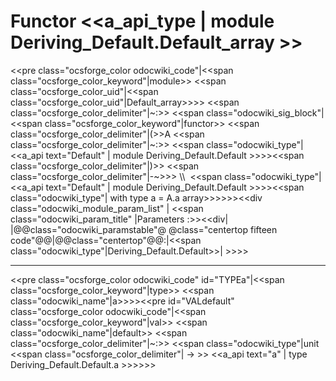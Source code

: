 =Functor <<a_api_type | module Deriving_Default.Default_array >> =
<<pre class="ocsforge_color odocwiki_code"|<<span class="ocsforge_color_keyword"|module>> <<span class="ocsforge_color_uid"|<<span class="ocsforge_color_uid"|Default_array>>>> <<span class="ocsforge_color_delimiter"|~:>> <<span class="odocwiki_sig_block"|<<span class="ocsforge_color_keyword"|functor>> <<span class="ocsforge_color_delimiter"|(>>A <<span class="ocsforge_color_delimiter"|~:>> <<span class="odocwiki_type"|<<a_api text="Default" | module Deriving_Default.Default >>>><<span class="ocsforge_color_delimiter"|)>> <<span class="ocsforge_color_delimiter"|-~>>> \\  <<span class="odocwiki_type"|<<a_api text="Default" | module Deriving_Default.Default >>>><<span class="odocwiki_type"| with type a = A.a array>>>>>><<div class="odocwiki_module_param_list" | <<span class="odocwiki_param_title" |Parameters :>><<div|
|@@class="odocwiki_paramstable"@ @class="centertop fifteen code"@@{{{A}}}|@@class="centertop"@@:|<<span class="odocwiki_type"|Deriving_Default.Default>>|
>>>>

----
<<pre class="ocsforge_color odocwiki_code" id="TYPEa"|<<span class="ocsforge_color_keyword"|type>> <<span class="odocwiki_name"|a>>>><<pre id="VALdefault" class="ocsforge_color odocwiki_code"|<<span class="ocsforge_color_keyword"|val>> <<span class="odocwiki_name"|default>> <<span class="ocsforge_color_delimiter"|~:>> <<span class="odocwiki_type"|unit <<span class="ocsforge_color_delimiter"| -> >> <<a_api text="a" | type Deriving_Default.Default.a >>>>>>